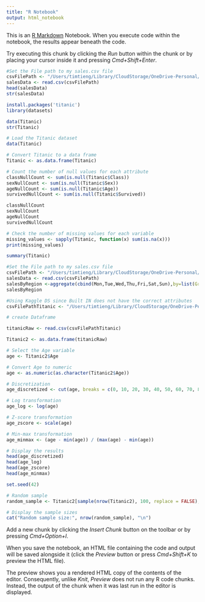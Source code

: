 ```yaml
---
title: "R Notebook"
output: html_notebook
---
```


This is an [R Markdown](http://rmarkdown.rstudio.com) Notebook. When you execute code within the notebook, the results appear beneath the code. 

Try executing this chunk by clicking the *Run* button within the chunk or by placing your cursor inside it and pressing *Cmd+Shift+Enter*. 

```r
#Set the File path to my sales.csv file
csvFilePath <- "/Users/timtieng/Library/CloudStorage/OneDrive-Personal/Desktop/Masters in Applied Data Science/IST-707 Machine Learning/Week 2/sales.csv"
salesData <- read.csv(csvFilePath)
head(salesData)
str(salesData)

```


```r
install.packages('titanic')
library(datasets)

data(Titanic)
str(Titanic)

```

```r
# Load the Titanic dataset
data(Titanic)

# Convert Titanic to a data frame
Titanic <- as.data.frame(Titanic)

# Count the number of null values for each attribute
classNullCount <- sum(is.null(Titanic$Class))
sexNullCount <- sum(is.null(Titanic$Sex))
ageNullCount <- sum(is.null(Titanic$Age))
survivedNullCount <- sum(is.null(Titanic$Survived))

classNullCount
sexNullCount
ageNullCount
survivedNullCount
```

```r
# Check the number of missing values for each variable
missing_values <- sapply(Titanic, function(x) sum(is.na(x)))
print(missing_values)

```
```r
summary(Titanic)
```
```r
#Set the File path to my sales.csv file
csvFilePath <- "/Users/timtieng/Library/CloudStorage/OneDrive-Personal/Desktop/Masters in Applied Data Science/IST-707 Machine Learning/Week 2/sales.csv"
salesData <- read.csv(csvFilePath)
salesByRegion <-aggregate(cbind(Mon,Tue,Wed,Thu,Fri,Sat,Sun),by=list(Group.region=Region), FUN=sum)
salesByRegion

```
```r
#Using Kaggle DS since Built IN does not have the correct attributes
csvFilePathTitanic <- "/Users/timtieng/Library/CloudStorage/OneDrive-Personal/Desktop/Masters in Applied Data Science/IST-707 Machine Learning/Week 2/Async/Titanic Kaggle/Tieng_Tim_Async/test.csv"

# create Dataframe

titanicRaw <- read.csv(csvFilePathTitanic)

Titanic2 <- as.data.frame(titanicRaw)

# Select the Age variable
age <- Titanic2$Age

# Convert Age to numeric
age <- as.numeric(as.character(Titanic2$Age))

# Discretization
age_discretized <- cut(age, breaks = c(0, 10, 20, 30, 40, 50, 60, 70, 80), labels = c("0-10", "11-20", "21-30", "31-40", "41-50", "51-60", "61-70", "71-80"))

# Log transformation
age_log <- log(age)

# Z-score transformation
age_zscore <- scale(age)

# Min-max transformation
age_minmax <- (age - min(age)) / (max(age) - min(age))

# Display the results
head(age_discretized)
head(age_log)
head(age_zscore)
head(age_minmax)
```
```r
set.seed(42)

# Random sample
random_sample <- Titanic2[sample(nrow(Titanic2), 100, replace = FALSE), ]

# Display the sample sizes
cat("Random sample size:", nrow(random_sample), "\n")
```

Add a new chunk by clicking the *Insert Chunk* button on the toolbar or by pressing *Cmd+Option+I*.

When you save the notebook, an HTML file containing the code and output will be saved alongside it (click the *Preview* button or press *Cmd+Shift+K* to preview the HTML file). 

The preview shows you a rendered HTML copy of the contents of the editor. Consequently, unlike *Knit*, *Preview* does not run any R code chunks. Instead, the output of the chunk when it was last run in the editor is displayed.


